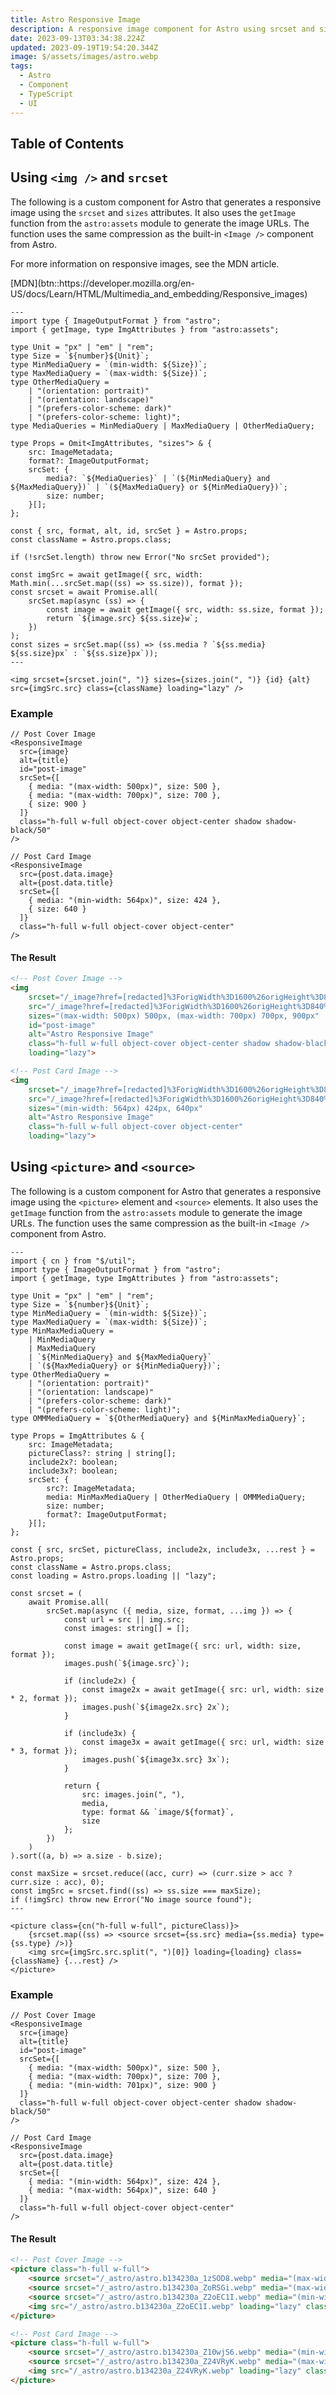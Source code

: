 ```yaml
---
title: Astro Responsive Image
description: A responsive image component for Astro using srcset and sizes.
date: 2023-09-13T03:34:38.224Z
updated: 2023-09-19T19:54:20.344Z
image: $/assets/images/astro.webp
tags:
  - Astro
  - Component
  - TypeScript
  - UI
---
```


## Table of Contents

## Using `<img />` and `srcset`

The following is a custom component for Astro that generates a responsive image using the `srcset` and `sizes` attributes. It also uses the `getImage` function from the `astro:assets` module to generate the image URLs. The function uses the same compression as the built-in `<Image />` component from Astro.

For more information on responsive images, see the MDN article.

<div class="button-row">
[MDN](btn::https://developer.mozilla.org/en-US/docs/Learn/HTML/Multimedia_and_embedding/Responsive_images)
</div>

```astro
---
import type { ImageOutputFormat } from "astro";
import { getImage, type ImgAttributes } from "astro:assets";

type Unit = "px" | "em" | "rem";
type Size = `${number}${Unit}`;
type MinMediaQuery = `(min-width: ${Size})`;
type MaxMediaQuery = `(max-width: ${Size})`;
type OtherMediaQuery =
	| "(orientation: portrait)"
	| "(orientation: landscape)"
	| "(prefers-color-scheme: dark)"
	| "(prefers-color-scheme: light)";
type MediaQueries = MinMediaQuery | MaxMediaQuery | OtherMediaQuery;

type Props = Omit<ImgAttributes, "sizes"> & {
	src: ImageMetadata;
	format?: ImageOutputFormat;
	srcSet: {
		media?: `${MediaQueries}` | `(${MinMediaQuery} and ${MaxMediaQuery})` | `(${MaxMediaQuery} or ${MinMediaQuery})`;
		size: number;
	}[];
};

const { src, format, alt, id, srcSet } = Astro.props;
const className = Astro.props.class;

if (!srcSet.length) throw new Error("No srcSet provided");

const imgSrc = await getImage({ src, width: Math.min(...srcSet.map((ss) => ss.size)), format });
const srcset = await Promise.all(
	srcSet.map(async (ss) => {
		const image = await getImage({ src, width: ss.size, format });
		return `${image.src} ${ss.size}w`;
	})
);
const sizes = srcSet.map((ss) => (ss.media ? `${ss.media} ${ss.size}px` : `${ss.size}px`));
---

<img srcset={srcset.join(", ")} sizes={sizes.join(", ")} {id} {alt} src={imgSrc.src} class={className} loading="lazy" />
```

### Example

```astro
// Post Cover Image
<ResponsiveImage
  src={image}
  alt={title}
  id="post-image"
  srcSet={[
    { media: "(max-width: 500px)", size: 500 },
    { media: "(max-width: 700px)", size: 700 },
    { size: 900 }
  ]}
  class="h-full w-full object-cover object-center shadow shadow-black/50"
/>

// Post Card Image
<ResponsiveImage
  src={post.data.image}
  alt={post.data.title}
  srcSet={[
    { media: "(min-width: 564px)", size: 424 },
    { size: 640 }
  ]}
  class="h-full w-full object-cover object-center"
/>
```

#### The Result

```html
<!-- Post Cover Image -->
<img 
	srcset="/_image?href=[redacted]%3ForigWidth%3D1600%26origHeight%3D840%26origFormat%3Dwebp&amp;w=500&amp;f=webp 500w, /_image?href=[redacted]%3ForigWidth%3D1600%26origHeight%3D840%26origFormat%3Dwebp&amp;w=700&amp;f=webp 700w, /_image?href=[redacted]%3ForigWidth%3D1600%26origHeight%3D840%26origFormat%3Dwebp&amp;w=900&amp;f=webp 900w"
	src="/_image?href=[redacted]%3ForigWidth%3D1600%26origHeight%3D840%26origFormat%3Dwebp&amp;w=500&amp;f=webp"
	sizes="(max-width: 500px) 500px, (max-width: 700px) 700px, 900px"
	id="post-image"
	alt="Astro Responsive Image"
	class="h-full w-full object-cover object-center shadow shadow-black/50"
	loading="lazy">

<!-- Post Card Image -->
<img 
	srcset="/_image?href=[redacted]%3ForigWidth%3D1600%26origHeight%3D840%26origFormat%3Dwebp&amp;w=424&amp;f=webp 424w, /_image?href=[redacted]%3ForigWidth%3D1600%26origHeight%3D840%26origFormat%3Dwebp&amp;w=640&amp;f=webp 640w"
	src="/_image?href=[redacted]%3ForigWidth%3D1600%26origHeight%3D840%26origFormat%3Dwebp&amp;w=424&amp;f=webp"
	sizes="(min-width: 564px) 424px, 640px"
	alt="Astro Responsive Image"
	class="h-full w-full object-cover object-center"
	loading="lazy">
```

## Using `<picture>` and `<source>`

The following is a custom component for Astro that generates a responsive image using the `<picture>` element and `<source>` elements. It also uses the `getImage` function from the `astro:assets` module to generate the image URLs. The function uses the same compression as the built-in `<Image />` component from Astro.

```astro
---
import { cn } from "$/util";
import type { ImageOutputFormat } from "astro";
import { getImage, type ImgAttributes } from "astro:assets";

type Unit = "px" | "em" | "rem";
type Size = `${number}${Unit}`;
type MinMediaQuery = `(min-width: ${Size})`;
type MaxMediaQuery = `(max-width: ${Size})`;
type MinMaxMediaQuery =
	| MinMediaQuery
	| MaxMediaQuery
	| `${MinMediaQuery} and ${MaxMediaQuery}`
	| `(${MaxMediaQuery} or ${MinMediaQuery})`;
type OtherMediaQuery =
	| "(orientation: portrait)"
	| "(orientation: landscape)"
	| "(prefers-color-scheme: dark)"
	| "(prefers-color-scheme: light)";
type OMMMediaQuery = `${OtherMediaQuery} and ${MinMaxMediaQuery}`;

type Props = ImgAttributes & {
	src: ImageMetadata;
	pictureClass?: string | string[];
	include2x?: boolean;
	include3x?: boolean;
	srcSet: {
		src?: ImageMetadata;
		media: MinMaxMediaQuery | OtherMediaQuery | OMMMediaQuery;
		size: number;
		format?: ImageOutputFormat;
	}[];
};

const { src, srcSet, pictureClass, include2x, include3x, ...rest } = Astro.props;
const className = Astro.props.class;
const loading = Astro.props.loading || "lazy";

const srcset = (
	await Promise.all(
		srcSet.map(async ({ media, size, format, ...img }) => {
			const url = src || img.src;
			const images: string[] = [];

			const image = await getImage({ src: url, width: size, format });
			images.push(`${image.src}`);

			if (include2x) {
				const image2x = await getImage({ src: url, width: size * 2, format });
				images.push(`${image2x.src} 2x`);
			}

			if (include3x) {
				const image3x = await getImage({ src: url, width: size * 3, format });
				images.push(`${image3x.src} 3x`);
			}

			return {
				src: images.join(", "),
				media,
				type: format && `image/${format}`,
				size
			};
		})
	)
).sort((a, b) => a.size - b.size);

const maxSize = srcset.reduce((acc, curr) => (curr.size > acc ? curr.size : acc), 0);
const imgSrc = srcset.find((ss) => ss.size === maxSize);
if (!imgSrc) throw new Error("No image source found");
---

<picture class={cn("h-full w-full", pictureClass)}>
	{srcset.map((ss) => <source srcset={ss.src} media={ss.media} type={ss.type} />)}
	<img src={imgSrc.src.split(", ")[0]} loading={loading} class={className} {...rest} />
</picture>
```

### Example

```astro
// Post Cover Image
<ResponsiveImage
  src={image}
  alt={title}
  id="post-image"
  srcSet={[
    { media: "(max-width: 500px)", size: 500 },
    { media: "(max-width: 700px)", size: 700 },
    { media: "(min-width: 701px)", size: 900 }
  ]}
  class="h-full w-full object-cover object-center shadow shadow-black/50"
/>

// Post Card Image
<ResponsiveImage
  src={post.data.image}
  alt={post.data.title}
  srcSet={[
    { media: "(min-width: 564px)", size: 424 },
    { media: "(max-width: 564px)", size: 640 }
  ]}
  class="h-full w-full object-cover object-center"
/>
```

#### The Result

```html
<!-- Post Cover Image -->
<picture class="h-full w-full">
	<source srcset="/_astro/astro.b134230a_1zSOD8.webp" media="(max-width: 500px)">
	<source srcset="/_astro/astro.b134230a_ZoRSGi.webp" media="(max-width: 700px)">
	<source srcset="/_astro/astro.b134230a_Z2oEC1I.webp" media="(min-width: 701px)">
	<img src="/_astro/astro.b134230a_Z2oEC1I.webp" loading="lazy" class="h-full w-full object-cover object-center shadow shadow-black/50" alt="Astro Responsive Image" id="post-image">
</picture>

<!-- Post Card Image -->
<picture class="h-full w-full">
	<source srcset="/_astro/astro.b134230a_Z10wjS6.webp" media="(min-width: 564px)">
	<source srcset="/_astro/astro.b134230a_Z24VRyK.webp" media="(max-width: 564px)">
	<img src="/_astro/astro.b134230a_Z24VRyK.webp" loading="lazy" class="h-full w-full object-cover object-center" alt="Astro Responsive Image">
</picture>
```
